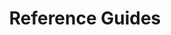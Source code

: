 ---
title: Reference Guides
description: A HTTP Status Codes reference page in my new Starlight docs site
---